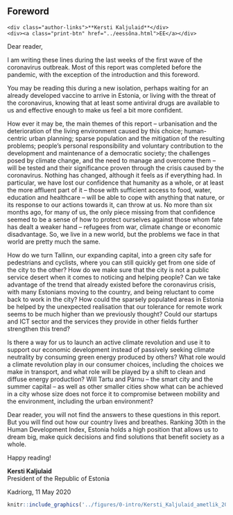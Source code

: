 ## Foreword {-.chapter_section .foreword_section}

```block
<div class="author-links">**Kersti Kaljulaid**</div>
<div><a class="print-btn" href="../eessõna.html">EE</a></div>
```

Dear reader,

I am writing these lines during the last weeks of the first wave of the coronavirus outbreak. Most of this report was completed before the pandemic, with the exception of the introduction and this foreword.

You may be reading this during a new isolation, perhaps waiting for an already developed vaccine to arrive in Estonia, or living with the threat of the coronavirus, knowing that at least some antiviral drugs are available to us and effective enough to make us feel a bit more confident.

How ever it may be, the main themes of this report – urbanisation and the deterioration of the living environment caused by this choice; human-centric urban planning; sparse population and the mitigation of the resulting problems; people’s personal responsibility and voluntary contribution to the development and maintenance of a democratic society; the challenges posed by climate change, and the need to manage and overcome them – will be tested and their significance proven through the crisis caused by the coronavirus.
Nothing has changed, although it feels as if everything had. In particular, we have lost our confidence that humanity as a whole, or at least the more affluent part of it – those with sufficient access to food, water, education and healthcare – will be able to cope with anything that nature, or its response to our actions towards it, can throw at us. No more than six months ago, for many of us, the only piece missing from that confidence seemed to be a sense of how to protect ourselves against those whom fate has dealt a weaker hand – refugees from war, climate change or economic disadvantage. So, we live in a new world, but the problems we face in that world are pretty much the same.

How do we turn Tallinn, our expanding capital, into a green city safe for pedestrians and cyclists, where you can still quickly get from one side of the city to the other? How do we make sure that the city is not a public service desert when it comes to noticing and helping people? Can we take advantage of the trend that already existed before the coronavirus crisis, with many Estonians moving to the country, and being reluctant to come back to work in the city? How could the sparsely populated areas in Estonia be helped by the unexpected realisation that our tolerance for remote work seems to be much higher than we previously thought? Could our startups and ICT sector and the services they provide in other fields further strengthen this trend?

Is there a way for us to launch an active climate revolution and use it to support our economic development instead of passively seeking climate neutrality by consuming green energy produced by others? What role would a climate revolution play in our consumer choices, including the choices we make in transport, and what role will be played by a shift to clean and diffuse energy production? Will Tartu and Pärnu – the smart city and the summer capital – as well as other smaller cities show what can be achieved in a city whose size does not force it to compromise between mobility and the environment, including the urban environment?

Dear reader, you will not find the answers to these questions in this report. But you will find out how our country lives and breathes. Ranking 30th in the Human Development Index, Estonia holds a high position that allows us to dream big, make quick decisions and find solutions that benefit society as a whole. 

<div class=president-grid-container>
<div president-title-container>
<p id="head-lugemist">Happy reading!</p>

**Kersti Kaljulaid**<br>
President of the Republic of Estonia

Kadriorg, 11 May 2020
</div>

<div class="president-photo-container">
```r
knitr::include_graphics('../figures/0-intro/Kersti_Kaljulaid_ametlik_2019.jpg')
```
</div>
</div>
